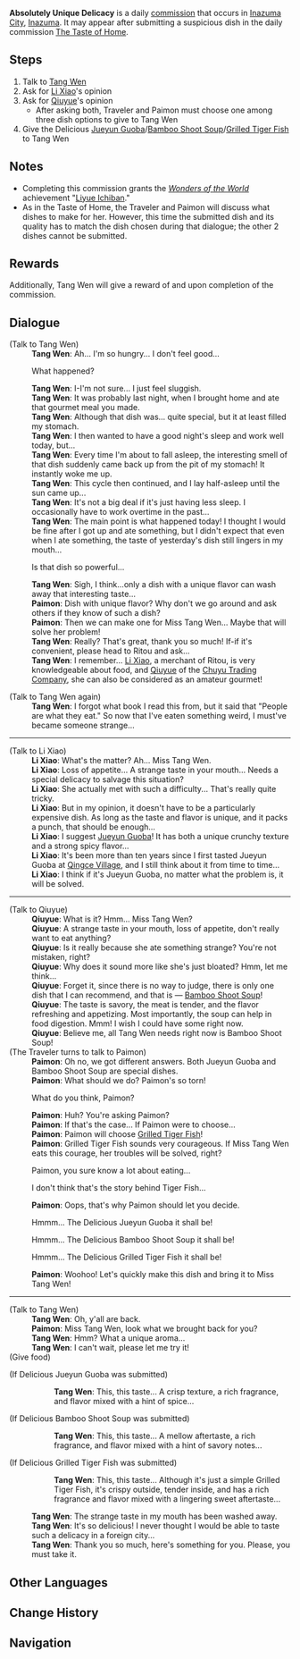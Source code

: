 {{Quest Infobox
|id            = 
|type          = Commission
|image         = Commission Absolutely Unique Delicacy.png
|npc           = Tang Wen
|description   = 
|startLocation = [[Inazuma City]], [[Inazuma]]
|prev          = The Taste of Home
|region        = Inazuma
|characters    = Li Xiao; Paimon; Qiuyue; Tang Wen; Traveler
|other         = 
*AR-Dependent Rewards
*Additional Rewards:
{{Card|Fish|5}}
{{Card|Rice|10}}
* Completing this commission grants the achievement [[Liyue Ichiban]]
}}
'''Absolutely Unique Delicacy''' is a daily [[commission]] that occurs in [[Inazuma City]], [[Inazuma]]. It may appear after submitting a suspicious dish in the daily commission [[The Taste of Home]].

==Steps==
# Talk to [[Tang Wen]]
# Ask for [[Li Xiao]]'s opinion
# Ask for [[Qiuyue]]'s opinion
#*After asking both, Traveler and Paimon must choose one among three dish options to give to Tang Wen
# Give the Delicious [[Jueyun Guoba]]/[[Bamboo Shoot Soup]]/[[Grilled Tiger Fish]] to Tang Wen

==Notes==
* Completing this commission grants the ''[[Wonders of the World]]'' achievement "[[Liyue Ichiban]]."
* As in the Taste of Home, the Traveler and Paimon will discuss what dishes to make for her. However, this time the submitted dish and its quality has to match the dish chosen during that dialogue; the other 2 dishes cannot be submitted.

==Rewards==
{{Commission Rewards|full}}

Additionally, Tang Wen will give a reward of {{Item|Fish|20|x=5}} and {{Item|Rice|20|x=10}} upon completion of the commission.

==Dialogue==
{{Quest Description|[[Tang Wen]] seems to have lost her appetite after eating something strange...}}
{{Dialogue start}}
;(Talk to Tang Wen)
:'''Tang Wen''': Ah... I'm so hungry... I don't feel good...
:{{DIcon}} What happened?
:'''Tang Wen''': I-I'm not sure... I just feel sluggish.
:'''Tang Wen''': It was probably last night, when I brought home and ate that gourmet meal you made.
:'''Tang Wen''': Although that dish was... quite special, but it at least filled my stomach.
:'''Tang Wen''': I then wanted to have a good night's sleep and work well today, but...
:'''Tang Wen''': Every time I'm about to fall asleep, the interesting smell of that dish suddenly came back up from the pit of my stomach! It instantly woke me up.
:'''Tang Wen''': This cycle then continued, and I lay half-asleep until the sun came up...
:'''Tang Wen''': It's not a big deal if it's just having less sleep. I occasionally have to work overtime in the past...
:'''Tang Wen''': The main point is what happened today! I thought I would be fine after I got up and ate something, but I didn't expect that even when I ate something, the taste of yesterday's dish still lingers in my mouth...
:{{DIcon}} Is that dish so powerful...
:'''Tang Wen''': Sigh, I think...only a dish with a unique flavor can wash away that interesting taste...
:'''Paimon''': Dish with unique flavor? Why don't we go around and ask others if they know of such a dish?
:'''Paimon''': Then we can make one for Miss Tang Wen... Maybe that will solve her problem!
:'''Tang Wen''': Really? That's great, thank you so much! If-if it's convenient, please head to Ritou and ask...
:'''Tang Wen''': I remember... [[Li Xiao]], a merchant of Ritou, is very knowledgeable about food, and [[Qiuyue]] of the [[Chuyu Trading Company]], she can also be considered as an amateur gourmet!

;(Talk to Tang Wen again)
:'''Tang Wen''': I forgot what book I read this from, but it said that "People are what they eat." So now that I've eaten something weird, I must've became someone strange...

----

;(Talk to Li Xiao)
:'''Li Xiao''': What's the matter? Ah... Miss Tang Wen.
:'''Li Xiao''': Loss of appetite... A strange taste in your mouth... Needs a special delicacy to salvage this situation?
:'''Li Xiao''': She actually met with such a difficulty... That's really quite tricky.
:'''Li Xiao''': But in my opinion, it doesn't have to be a particularly expensive dish. As long as the taste and flavor is unique, and it packs a punch, that should be enough...
:'''Li Xiao''': I suggest [[Jueyun Guoba]]! It has both a unique crunchy texture and a strong spicy flavor...
:'''Li Xiao''': It's been more than ten years since I first tasted Jueyun Guoba at [[Qingce Village]], and I still think about it from time to time...
:'''Li Xiao''': I think if it's Jueyun Guoba, no matter what the problem is, it will be solved.

----

;(Talk to Qiuyue)
:'''Qiuyue''': What is it? Hmm... Miss Tang Wen?
:'''Qiuyue''': A strange taste in your mouth, loss of appetite, don't really want to eat anything?
:'''Qiuyue''': Is it really because she ate something strange? You're not mistaken, right?
:'''Qiuyue''': Why does it sound more like she's just bloated? Hmm, let me think...
:'''Qiuyue''': Forget it, since there is no way to judge, there is only one dish that I can recommend, and that is &mdash; [[Bamboo Shoot Soup]]!
:'''Qiuyue''': The taste is savory, the meat is tender, and the flavor refreshing and appetizing. Most importantly, the soup can help in food digestion. Mmm! I wish I could have some right now.
:'''Qiuyue''': Believe me, all Tang Wen needs right now is Bamboo Shoot Soup!
;(The Traveler turns to talk to Paimon)
:'''Paimon''': Oh no, we got different answers. Both Jueyun Guoba and Bamboo Shoot Soup are special dishes.
:'''Paimon''': What should we do? Paimon's so torn!
:{{DIcon}} What do you think, Paimon?
:'''Paimon''': Huh? You're asking Paimon?
:'''Paimon''': If that's the case... If Paimon were to choose...
:'''Paimon''': Paimon will choose [[Grilled Tiger Fish]]!
:'''Paimon''': Grilled Tiger Fish sounds very courageous. If Miss Tang Wen eats this courage, her troubles will be solved, right?
:{{DIcon}} Paimon, you sure know a lot about eating...
:{{DIcon}} I don't think that's the story behind Tiger Fish...
:'''Paimon''': Oops, that's why Paimon should let you decide.
:{{DIcon}} Hmmm... The Delicious Jueyun Guoba it shall be!
:{{DIcon}} Hmmm... The Delicious Bamboo Shoot Soup it shall be!
:{{DIcon}} Hmmm... The Delicious Grilled Tiger Fish it shall be!
:'''Paimon''': Woohoo! Let's quickly make this dish and bring it to Miss Tang Wen!

----

;(Talk to Tang Wen)
:'''Tang Wen''': Oh, y'all are back.
:'''Paimon''': Miss Tang Wen, look what we brought back for you?
:'''Tang Wen''': Hmm? What a unique aroma...
:'''Tang Wen''': I can't wait, please let me try it!
;(Give food)

;(If Delicious Jueyun Guoba was submitted)
::'''Tang Wen''': This, this taste... A crisp texture, a rich fragrance, and flavor mixed with a hint of spice...
;(If Delicious Bamboo Shoot Soup was submitted)
::'''Tang Wen''': This, this taste... A mellow aftertaste, a rich fragrance, and flavor mixed with a hint of savory notes...
;(If Delicious Grilled Tiger Fish was submitted)
::'''Tang Wen''': This, this taste... Although it's just a simple Grilled Tiger Fish, it's crispy outside, tender inside, and has a rich fragrance and flavor mixed with a lingering sweet aftertaste...
:'''Tang Wen''': The strange taste in my mouth has been washed away.
:'''Tang Wen''': It's so delicious! I never thought I would be able to taste such a delicacy in a foreign city...
:'''Tang Wen''': Thank you so much, here's something for you. Please, you must take it.
{{Dialogue end}}

==Other Languages==
{{Other Languages
|en      = Absolutely Unique Delicacy
|zhs     = 绝对独特的美食
|zhs_rm  = Juéduì Dútè de Měishí
|zht     = 絕對獨特的美食
|zht_rm  = Juéduì Dútè de Měishí
|zh_tl   = Absolutely Unique Dish
|ja      = 絶対ユニークな一品
|ja_rm   = Zettai Yuniikuna Ippin
|ja_tl   = Absolutely Unique Dish
|ko      = 진짜 독특한 음식
|ko_rm   = 
|ko_tl   = 
|es      = Un manjar único
|es_tl   = An Unique Delicacy
|fr      = Un mets absolument unique
|fr_tl   = An Absolutely Unique Dish
|ru      = Абсолютно уникальное угощение
|ru_tl   = 
|th      = อาหารเลิศรสที่ไม่ซ้ำใคร
|th_rm   = 
|th_tl   = Unique Delicacy
|vi      = Món Ngon Độc Đáo Tuyệt Đối
|vi_tl   = 
|de      = Absolut einzigartiger Leckerbissen
|de_tl   = Absolutely Unique Delicacy
|id      = Masakan yang Benar-Benar Khas
|id_tl   = Truly Unique Cuisine
|pt      = Um Manjar Absolutamente Único e Delicioso
|pt_tl   = An Absolutely Unique and Delicious Delicacy
}}

==Change History==
{{Change History|2.0}}

==Navigation==
{{Commission Navbox|Inazuma|In Series}}